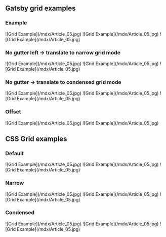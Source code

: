 ## Gatsby grid examples

### Example

<Row>
  <Column colMd={4} colLg={4}>
    ![Grid Example](/mdx/Article_05.jpg)
  </Column>
  <Column colMd={4} colLg={4}>
    ![Grid Example](/mdx/Article_05.jpg)
  </Column>
  <Column colMd={4} colLg={4}>
    ![Grid Example](/mdx/Article_05.jpg)
  </Column>
</Row>

### No gutter left -> translate to narrow grid mode

<Row>
  <Column colMd={4} colLg={4} noGutterMdLeft>
    ![Grid Example](/mdx/Article_05.jpg)
  </Column>
  <Column colMd={4} colLg={4} noGutterMdLeft>
    ![Grid Example](/mdx/Article_05.jpg)
  </Column>
  <Column colMd={4} colLg={4} noGutterMdLeft>
    ![Grid Example](/mdx/Article_05.jpg)
  </Column>
</Row>

### No gutter -> translate to condensed grid mode

<Row>
  <Column colMd={4} colLg={4} noGutterSm>
    ![Grid Example](/mdx/Article_05.jpg)
  </Column>
  <Column colMd={4} colLg={4} noGutterSm>
    ![Grid Example](/mdx/Article_05.jpg)
  </Column>
  <Column colMd={4} colLg={4} noGutterSm>
    ![Grid Example](/mdx/Article_05.jpg)
  </Column>
</Row>

### Offset

<Row>
  <Column colMd={4} colLg={4} offsetLg={4}>
    ![Grid Example](/mdx/Article_05.jpg)
  </Column>
  <Column colMd={4} colLg={4}>
    ![Grid Example](/mdx/Article_05.jpg)
  </Column>
</Row>

## CSS Grid examples

### Default

<Grid>
  <Column lg={4}>![Grid Example](/mdx/Article_05.jpg)</Column>
  <Column lg={4}>![Grid Example](/mdx/Article_05.jpg)</Column>
  <Column lg={4}>![Grid Example](/mdx/Article_05.jpg)</Column>
</Grid>

### Narrow

<Grid narrow>
  <Column lg={4}>![Grid Example](/mdx/Article_05.jpg)</Column>
  <Column lg={4}>![Grid Example](/mdx/Article_05.jpg)</Column>
  <Column lg={4}>![Grid Example](/mdx/Article_05.jpg)</Column>
</Grid>

### Condensed

<Grid condensed>
  <Column lg={4}>![Grid Example](/mdx/Article_05.jpg)</Column>
  <Column lg={4}>![Grid Example](/mdx/Article_05.jpg)</Column>
  <Column lg={4}>![Grid Example](/mdx/Article_05.jpg)</Column>
</Grid>
